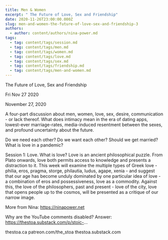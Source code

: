 ```yaml
---
title: Men & Women
excerpt: " The Future of Love, Sex and Friendship"
date: 2020-11-26T23:00:00.000Z
slug: men-and-women-the-future-of-love-sex-and-friendship-3
authors:
  - author: content/authors/nina-power.md
tags:
  - tag: content/tags/session.md
  - tag: content/tags/men.md
  - tag: content/tags/women.md
  - tag: content/tags/love.md
  - tag: content/tags/sex.md
  - tag: content/tags/friendship.md
  - tag: content/tags/men-and-women.md
---
```




 The Future of Love, Sex and Friendship

Fri Nov 27 2020

November 27, 2020

A four-part discussion about men, women, love, sex, desire, communication - or lack thereof. What does intimacy mean in the era of dating apps, lowest-ever marriage-rates, media-induced resentment between the sexes, and profound uncertainty about the future.

Do we need each other? Do we want each other? Should we get married? What is love in a pandemic?

Session 1: Love. What is love? Love is an ancient philosophical puzzle. From Plato onwards, love both permits access to knowledge and presents a distraction to it. This week will examine the multiple types of Greek love - philia, eros, pragma, storge, philautia, ludus, agape, xenia - and suggest that our age has become unduly dominated by one particular idea of love - a combination of eros and possessiveness, love as a commodity. Against this, the love of the philosophers, past and present - love of the city, love that opens people up to the cosmos, will be presented as a critique of our narrow image. 

More from Nina: https://ninapower.net

Why are the YouTube comments disabled? Answer: https://thestoa.substack.com/p/stoic-...

thestoa.ca
patreon.com/the_stoa
thestoa.substack.com


